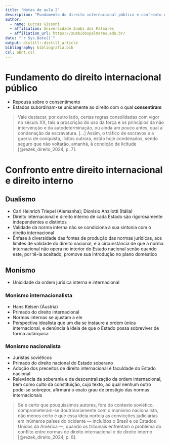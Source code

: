 ```yaml
---
title: "Notas de aula 2"
description: "Fundamento do direito internacional público e confronto entre direito internacional e direito interno"
author:
  - name: Luccas Gissoni
  - affiliation: Universidade Zumbi dos Palmares
  - affiliation_url: https://zumbidospalmares.edu.br/
date: "`r Sys.Date()`"
output: distill::distill_article
bibliography: bibliografia.bib
csl: abnt.csl
---
```


# Fundamento do direito internacional público

- Repousa sobre o consentimento
- Estados subordinam-se unicamente ao direito com o qual **consentiram**

> Vale destacar, por outro lado, certas regras consolidadas com vigor no século XX, tais a proscrição do uso da força e os princípios da não intervenção e da autodeterminação, ou ainda um pouco antes, qual a condenação da escravatura. [...] Assim, o tráfico de escravos e a guerra de conquista, lícitos outrora, estão hoje condenados, sendo seguro que não voltarão, amanhã, à condição de licitude [@rezek_direito_2024, p. 7].

# Confronto entre direito internacional e direito interno

## Dualismo

- Carl Heinrich Triepel (Alemanha); Dionisio Anzilotti (Itália)
- Direito internacional e direito interno de cada Estado são rigorosamente independentes e distintos
- Validade da norma interna não se condiciona à sua sintonia com o direito internacional
- Ênfase à diversidade das fontes de produção das normas jurídicas, aos limites de validade do direito nacional, e à circunstância de que a norma internacional não opera no interior do Estado nacional senão quando este, por tê-la aceitado, promove sua introdução no plano doméstico

## Monismo

- Unicidade da ordem jurídica interna e internacional

### Monismo internacionalista

- Hans Kelsen (Áustria)
- Primado do direito internacional
- Normas internas se ajustam a ele
- Perspectiva idealista que um dia se instaure a ordem única internacional, e denúncia à ideia de que o Estado possa sobreviver de forma autárquica

### Monismo nacionalista

- Juristas soviéticos
- Primado do direito nacional do Estado soberano
- Adoção dos preceitos de direito internacional é faculdade do Estado nacional
- Relevância da soberania e da descentralização da ordem internacional, bem como culto da constituição, cujo texto, ao qual nenhum outro pode-se sobrepor, afirmará o exato grau de prestígio das normas internacionais

> Se é certo que pouquíssimos autores, fora do contexto soviético, comprometeram-se doutrinariamente com o monismo nacionalista, não menos certo é que essa ideia norteia as convicções judiciárias em inúmeros países do ocidente — incluídos o Brasil e os Estados Unidos da América —, quando os tribunais enfrentam o problema do conflito entre normas de direito internacional e de direito interno [@rezek_direito_2024, p. 8].

